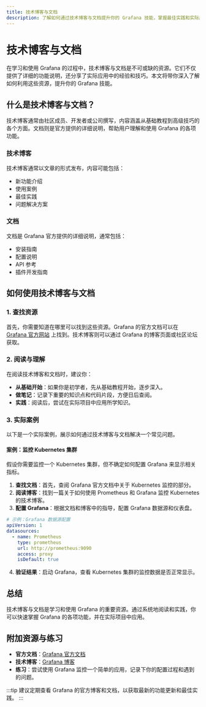 ```yaml
---
title: 技术博客与文档
description: 了解如何通过技术博客与文档提升你的 Grafana 技能，掌握最佳实践和实际应用场景。
---
```


# 技术博客与文档

在学习和使用 Grafana 的过程中，技术博客与文档是不可或缺的资源。它们不仅提供了详细的功能说明，还分享了实际应用中的经验和技巧。本文将带你深入了解如何利用这些资源，提升你的 Grafana 技能。

## 什么是技术博客与文档？

技术博客通常由社区成员、开发者或公司撰写，内容涵盖从基础教程到高级技巧的各个方面。文档则是官方提供的详细说明，帮助用户理解和使用 Grafana 的各项功能。

### 技术博客

技术博客通常以文章的形式发布，内容可能包括：

- 新功能介绍
- 使用案例
- 最佳实践
- 问题解决方案

### 文档

文档是 Grafana 官方提供的详细说明，通常包括：

- 安装指南
- 配置说明
- API 参考
- 插件开发指南

## 如何使用技术博客与文档

### 1. 查找资源

首先，你需要知道在哪里可以找到这些资源。Grafana 的官方文档可以在 [Grafana 官方网站](https://grafana.com/docs/) 上找到。技术博客则可以通过 Grafana 的博客页面或社区论坛获取。

### 2. 阅读与理解

在阅读技术博客和文档时，建议你：

- **从基础开始**：如果你是初学者，先从基础教程开始，逐步深入。
- **做笔记**：记录下重要的知识点和代码片段，方便日后查阅。
- **实践**：阅读后，尝试在实际项目中应用所学知识。

### 3. 实际案例

以下是一个实际案例，展示如何通过技术博客与文档解决一个常见问题。

#### 案例：监控 Kubernetes 集群

假设你需要监控一个 Kubernetes 集群，但不确定如何配置 Grafana 来显示相关指标。

1. **查找文档**：首先，查阅 Grafana 官方文档中关于 Kubernetes 监控的部分。
2. **阅读博客**：找到一篇关于如何使用 Prometheus 和 Grafana 监控 Kubernetes 的技术博客。
3. **配置 Grafana**：根据文档和博客中的指导，配置 Grafana 数据源和仪表盘。

```yaml
# 示例：Grafana 数据源配置
apiVersion: 1
datasources:
  - name: Prometheus
    type: prometheus
    url: http://prometheus:9090
    access: proxy
    isDefault: true
```

4. **验证结果**：启动 Grafana，查看 Kubernetes 集群的监控数据是否正常显示。

## 总结

技术博客与文档是学习和使用 Grafana 的重要资源。通过系统地阅读和实践，你可以快速掌握 Grafana 的各项功能，并在实际项目中应用。

## 附加资源与练习

- **官方文档**：[Grafana 官方文档](https://grafana.com/docs/)
- **技术博客**：[Grafana 博客](https://grafana.com/blog/)
- **练习**：尝试使用 Grafana 监控一个简单的应用，记录下你的配置过程和遇到的问题。

:::tip
建议定期查看 Grafana 的官方博客和文档，以获取最新的功能更新和最佳实践。
:::